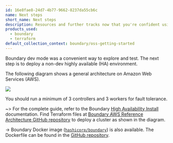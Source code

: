 ```yaml
---
id: 16e8fae8-24d7-4b77-9662-8237da55cb6c
name: Next steps
short_name: Next steps
description: Resources and further tracks now that you're confident using Boundary.
products_used:
  - boundary
  - terraform
default_collection_context: boundary/oss-getting-started
---
```


Boundary dev mode was a convenient way to explore and test. The next step is to
deploy a non-dev highly available (HA) environment.

The following diagram shows a general architecture on Amazon Web Services (AWS).

![](/img/boundary/boundary-ref-arch-aws.png)

You should run a minimum of 3 controllers and 3 workers for fault tolerance.

~> For the complete guide, refer to the Boundary [High Availability
Install](/boundary/docs/oss/installing/high-availability)
documentation. Find Terraform files at [Boundary AWS Reference Architecture
GitHub repository](https://github.com/hashicorp/boundary-reference-architecture)
to deploy a cluster as shown in the diagram. 

-> Boundary Docker image
([`hashicorp/boundary`](https://hub.docker.com/r/hashicorp/boundary)) is also
available. The Dockerfile can be found in the [GitHub
repository](https://github.com/hashicorp/boundary/blob/main/Dockerfile).
